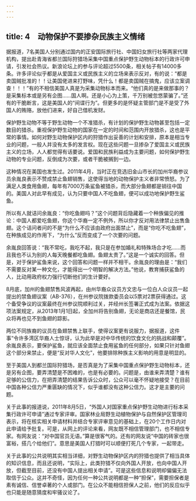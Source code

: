 ```yaml
---
---
---
```

title: 4　动物保护不要掺杂民族主义情绪
---




据报道，7名美国人分别通过国内的正安国际旅行社、中国妇女旅行社等两家代理机构，提出赴青海省都兰国际狩猎场采集中国重点保护野生动物标本的行政许可申请，引发社会热议。新浪论坛上的参与评论超过5500条，相关帖子有14000多条。许多评论似乎都是从爱国主义或民族主义的立场来表示反对，有的说：“都是卖国贼批准的！！让美国佬进来打野味，凭什么！都是卖国贼在搞鬼，应该立案调查！！！”有的不相信美国人真是为采集动物标本而来。“他们真的是来做那事的？是采集标本或是另有企图……国人啊。还是小心为上策，千万别被忽悠蒙骗了。”还有的干脆断言，这是美国人的“间谍行为”。但更多的是怀疑主管部门是不是受了外国人的贿赂，放他们进来，好自己借机发财。

保护野生动物不等于野生动物一个不准猎杀，有计划的保护野生动物甚至包括一定数目的猎杀。重视保护野生动物的国家在一定的时间和范围内开放猎杀，这也是平常的事情。如何对野生动物保护区内的狩猎作出妥善的计划和安排，原本是相当专业的问题，一般人并没有太多的发言权。现在这些问题一旦掺杂了爱国主义或民族主义的立场，人人都觉得有话要说。爱国和民族利益成为主要问题，如何保护野生动物的专业问题，反倒成为次要，或者干脆被搁到一边。

这种情况在美国也发生过。2011年4月，当时正在竞选旧金山市长的加州华裔参议员余胤良表示不赞成禁止鱼翅销售，这使得当地的动物保护主义者非常愤怒。为了满足人类食用鱼翅，每年有7000万条鲨鱼被猎杀，而大部分鱼翅都是销往中国的。美国人对此早有成见，认为只要中国人不吃鱼翅，便可以成功地保护野生鲨鱼。

所以有人就诘问余胤良：“你吃鱼翅吗？”这个问题背后隐藏着一个种族偏见的推论：中国人都爱吃鱼翅，你这个华裔一定不例外，所以你才反对用法律禁止出售鱼翅。这个诘问者问的不是“为什么不应该由政府出面禁止”，而是“你吃不吃鱼翅”，在种族成见的作用下，“为什么”反而变成了一个次要的问题。

余胤良回答说：“我不常吃，我吃不起，我只是在参加婚礼和特殊场合才吃……而且我也不认为别的人每天晚餐都吃鱼翅。鱼翅太贵了。”这是一个诚实的回答。但是，对于保护鲨鱼来说，这个回答和问题一样并不相干。余胤良的理由是：“我们不需要反对某一种文化，才能得出一个明智的解决方法。”他说，教育捕获鲨鱼的人，比动用政府权力强行切断他们的生计要好。

8月底，加州的鱼翅禁售风波再起，由州华裔众议员方文忠与一位白人众议员一起提出的禁鱼翅议案（AB-376），在州参议院拨款委员会以5票对2票获得通过。这个备受争议的议案最终在州参议院顺利过关，并经州长签署正式成为法案。依据这项法案规定，从2013年1月1日起，全加州将告别鱼翅，无论是商店还是餐馆，民众将再也见不到鱼翅的踪影。

两位不同族裔的议员在鱼翅禁售上联手，使得议案更有说服力，据报道，这件事“令许多湾区华裔人士惊讶，认为此举是对中华传统的饮食文化的挑战和颠覆”。余胤良表示，要保护鲨鱼，就应该全面禁止食用鲨鱼的任何部分，如果只针对鱼翅这个部分来禁止，便是“反对华人文化”，他要排除种族主义影响的用意是明显的。

至于美国人到都兰国际狩猎场，是否真是为了采集中国重点保护野生动物标本，还是另有企图，要弄清楚是不困难的，也是有必要的。问题是，由谁来弄清楚？谁有足够的公信力，在把弄清楚的结果告诉公众时，公众可以毫不怀疑地接受？在目前中国各种公信力严重匮缺的情况下，似乎谁都没有这种公信力。这才是主要的问题。

关于此事的报道说，2011年8月5日，“外国人对国家重点保护野生动物进行标本采集行政许可申请”通过专家评审。国家林业局野生动植物保护与自然保护区管理司表示，将在核实相关申请材料并结合专家评审意见的基础上，在20个工作日内对此申请给予批复。可是，从网上的评论来看，网友既不相信管理部门，也不相信专家。有网友说：“对中国官员无语。”算是很客气的。还有的网友说“中国的砖家也很富裕，搭几个给他们”。意思是美国人打猎时可以顺便打死几个专家，一起带走。

关于此事的公共说明其实相当详细，对野生动物保护区内的狩猎也提供了相当具体的知识信息，而且还说明，“实际上，此类狩猎不仅向外国人开放，也向中国人开放，但截至目前，还没有中国人提出相关申请”。可是这些信息和说明却偏偏无法取信于公众。这并不奇怪，因为任何一种公共说明都是一种“担保”，需要担保者是素有诚信、信誉卓著的个人或部门。在公众不能相信担保人之前，他们的反应似乎也只能是随意猜度和牢骚议论了。